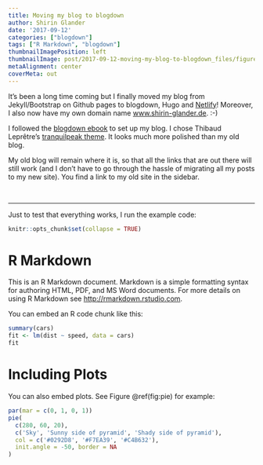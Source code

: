 ```yaml
---
title: Moving my blog to blogdown
author: Shirin Glander
date: '2017-09-12'
categories: ["blogdown"]
tags: ["R Markdown", "blogdown"]
thumbnailImagePosition: left
thumbnailImage: post/2017-09-12-moving-my-blog-to-blogdown_files/figure-html/pie-1.png
metaAlignment: center
coverMeta: out
---
```


It's been a long time coming but I finally moved my blog from Jekyll/Bootstrap on Github pages to blogdown, Hugo and [Netlify](https://www.netlify.com/)! Moreover, I also now have my own domain name [www.shirin-glander.de](www.shirin-glander.de). :-)

I followed the [blogdown ebook](https://bookdown.org/yihui/blogdown/) to set up my blog. I chose Thibaud Leprêtre's [tranquilpeak theme](https://themes.gohugo.io/hugo-tranquilpeak-theme/). It looks much more polished than my old blog.

My old blog will remain where it is, so that all the links that are out there will still work (and I don't have to go through the hassle of migrating all my posts to my new site). You find a link to my old site in the sidebar.

<br>

---

Just to test that everything works, I run the example code:

```r
knitr::opts_chunk$set(collapse = TRUE)
```

# R Markdown

This is an R Markdown document. Markdown is a simple formatting syntax for authoring HTML, PDF, and MS Word documents. For more details on using R Markdown see <http://rmarkdown.rstudio.com>.

You can embed an R code chunk like this:

```r
summary(cars)
fit <- lm(dist ~ speed, data = cars)
fit
```

# Including Plots

You can also embed plots. See Figure \@ref(fig:pie) for example:

```r
par(mar = c(0, 1, 0, 1))
pie(
  c(280, 60, 20),
  c('Sky', 'Sunny side of pyramid', 'Shady side of pyramid'),
  col = c('#0292D8', '#F7EA39', '#C4B632'),
  init.angle = -50, border = NA
)
```
